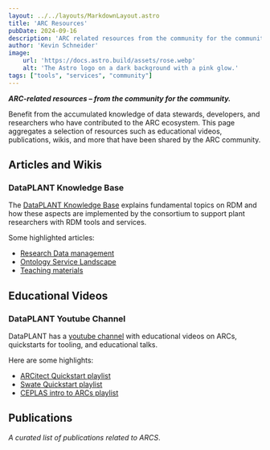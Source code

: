 ```yaml
---
layout: ../../layouts/MarkdownLayout.astro
title: 'ARC Resources'
pubDate: 2024-09-16
description: 'ARC related resources from the community for the community.'
author: 'Kevin Schneider'
image:
    url: 'https://docs.astro.build/assets/rose.webp'
    alt: 'The Astro logo on a dark background with a pink glow.'
tags: ["tools", "services", "community"]
---
```



**_ARC-related resources – from the community for the community._**

Benefit from the accumulated knowledge of data stewards, developers, and researchers who have contributed to the ARC ecosystem.
This page aggregates a selection of resources such as educational videos, publications, wikis, and more that have been shared by the ARC community.

## Articles and Wikis

### DataPLANT Knowledge Base

The [DataPLANT Knowledge Base](https://knowledgebase.nfdi4plants.org/) explains fundamental topics on RDM and how these aspects are implemented by the consortium to support plant researchers with RDM tools and services.

Some highlighted articles:

- [Research Data management](https://nfdi4plants.github.io/nfdi4plants.knowledgebase/docs/fundamentals/ResearchDataManagement.html)
- [Ontology Service Landscape](https://nfdi4plants.github.io/nfdi4plants.knowledgebase/docs/implementation/OntologyServiceLandscape.html)
- [Teaching materials](https://nfdi4plants.github.io/nfdi4plants.knowledgebase/docs/teaching-materials/index.html)

## Educational Videos

### DataPLANT Youtube Channel

DataPLANT has a [youtube channel](https://www.youtube.com/@nfdi4plants816) with educational videos on ARCs, quickstarts for tooling, and educational talks.

Here are some highlights:

- [ARCitect Quickstart playlist](https://youtube.com/playlist?list=PLi6d1LSow4XBZ4MKMMGOW6qDTZwe7Zg8w&feature=shared)
- [Swate Quickstart playlist](https://youtube.com/playlist?list=PLi6d1LSow4XCKLSHw1bZQK626L723UVd8&feature=shared)
- [CEPLAS intro to ARCs playlist](https://www.youtube.com/watch?v=Ay9e3mkT8R0)

## Publications

_A curated list of publications related to ARCS_.

<Publication sourceFile="src/content/publications/datahub.bib"></Publication>
